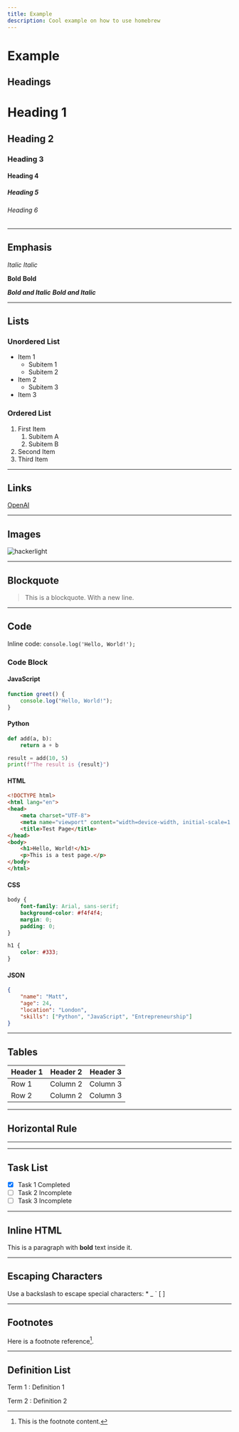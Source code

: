 ```yaml
---
title: Example
description: Cool example on how to use homebrew
---
```


# Example

## Headings

# Heading 1
## Heading 2
### Heading 3
#### Heading 4
##### Heading 5
###### Heading 6

---

## Emphasis

*Italic*
_Italic_

**Bold**
__Bold__

***Bold and Italic***
___Bold and Italic___

---

## Lists

### Unordered List
- Item 1
  - Subitem 1
  - Subitem 2
- Item 2
  - Subitem 3
- Item 3

### Ordered List
1. First Item
   1. Subitem A
   2. Subitem B
2. Second Item
3. Third Item

---

## Links

[OpenAI](https://openai.com)

---

## Images

![hackerlight](../assets/hackerlight.webp)

---

## Blockquote

> This is a blockquote.
> With a new line.

---

## Code

Inline code: `console.log('Hello, World!');`

### Code Block

#### JavaScript

```javascript
function greet() {
    console.log("Hello, World!");
}
```


#### Python

```python
def add(a, b):
    return a + b

result = add(10, 5)
print(f"The result is {result}")
```

#### HTML

```html
<!DOCTYPE html>
<html lang="en">
<head>
    <meta charset="UTF-8">
    <meta name="viewport" content="width=device-width, initial-scale=1.0">
    <title>Test Page</title>
</head>
<body>
    <h1>Hello, World!</h1>
    <p>This is a test page.</p>
</body>
</html>
```
#### CSS

```css
body {
    font-family: Arial, sans-serif;
    background-color: #f4f4f4;
    margin: 0;
    padding: 0;
}

h1 {
    color: #333;
}
```

#### JSON
```json
{
    "name": "Matt",
    "age": 24,
    "location": "London",
    "skills": ["Python", "JavaScript", "Entrepreneurship"]
}
```


---

## Tables

| Header 1 | Header 2 | Header 3 |
| -------- | -------- | -------- |
| Row 1    | Column 2 | Column 3 |
| Row 2    | Column 2 | Column 3 |

---

## Horizontal Rule

---

---

## Task List

- [x] Task 1 Completed
- [ ] Task 2 Incomplete
- [ ] Task 3 Incomplete

---

## Inline HTML

<p>This is a paragraph with <strong>bold</strong> text inside it.</p>

---

## Escaping Characters

Use a backslash to escape special characters: \* \_ \` \[ \]

---

## Footnotes

Here is a footnote reference[^1].

[^1]: This is the footnote content.

---

## Definition List

Term 1
: Definition 1

Term 2
: Definition 2
